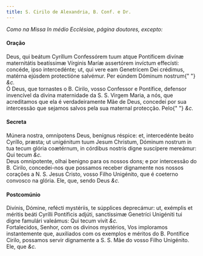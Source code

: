 ```yaml
---
title: S. Cirilo de Alexandria, B. Conf. e Dr.
---
```


<em>Como na Missa In médio Ecclésiae, página doutores, excepto:</em>

<h4 class="text-center">Oração</h4>
<div class="container-fluid">
  <div class="row">
    <div class="col-6 dropcaps text-justify">
      Deus, qui beátum Cyríllum Confessórem tuum atque Pontíficem divínæ
      maternitátis beatíssimæ Vírginis Maríæ assertórem invíctum effecísti:
      concéde, ipso intercedénte; ut, qui vere eam Genetrícem Dei crédimus,
      matérna ejúsdem protectióne salvémur. Per eúndem Dóminum nostrum{" "}
      <em>&c.</em>
    </div>
    <div class="col-6 dropcaps text-justify">
      Ó Deus, que tornastes o B. Cirilo, vosso Confessor e Pontífice, defensor
      invencível da divina maternidade da S. S. Virgem Maria, a nós, que
      acreditamos que ela é verdadeiramente Mãe de Deus, concedei por sua
      intercessão que sejamos salvos pela sua maternal protecção. Pelo{" "}
      <em>&c.</em>
    </div>
  </div>
</div>

<h4 class="text-center">Secreta</h4>
<div class="container-fluid">
  <div class="row">
    <div class="col-6 dropcaps text-justify">
      Múnera nostra, omnípotens Deus, benígnus réspice: et, intercedénte beáto
      Cyríllo, præsta; ut unigénitum tuum Jesum Christum, Dóminum nostrum in tua
      tecum glória coætérnum, in córdibus nostris digne suscípere mereámur: Qui
      tecum <em>&c.</em>
    </div>
    <div class="col-6 dropcaps text-justify">
      Deus omnipotente, olhai benigno para os nossos dons; e por intercessão do
      B. Cirilo, concedei-nos que possamos receber dignamente nos nossos
      corações a N. S. Jesus Cristo, vosso Filho Unigénito, que é coeterno
      convosco na glória. Ele, que, sendo Deus <em>&c.</em>
    </div>
  </div>
</div>

<h4 class="text-center">Postcomúnio</h4>
<div class="container-fluid">
  <div class="row">
    <div class="col-6 dropcaps text-justify">
      Divínis, Dómine, refécti mystériis, te súpplices deprecámur: ut, exémplis
      et méritis beáti Cyrílli Pontíficis adjúti, sanctíssimæ Genetríci
      Unigéniti tui digne famulári valeámus: Qui tecum vivit <em>&c.</em>
    </div>
    <div class="col-6 dropcaps text-justify">
      Fortalecidos, Senhor, com os divinos mystérios, Vos imploramos
      instantemente que, auxiliados com os exemplos e méritos do B. Pontífice
      Cirilo, possamos servir dignamente a S. S. Mãe do vosso Filho Unigénito.
      Ele, que <em>&c.</em>
    </div>
  </div>
</div>
